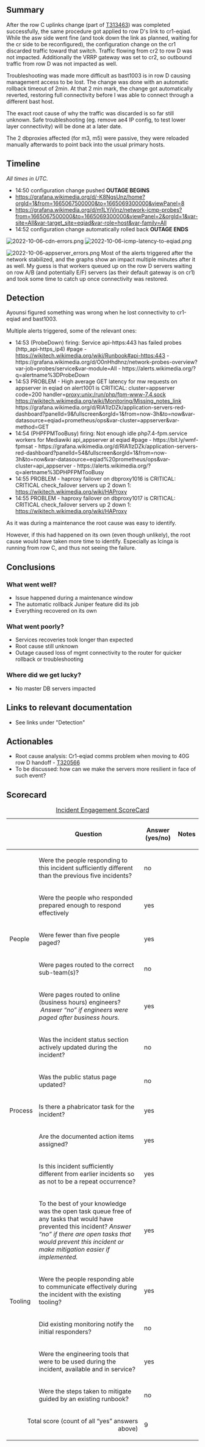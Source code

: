 {{irdoc|status=review}}

==Summary==
{{Incident scorecard
| task =T313463 
| paged-num =4 
| responders-num =5 
| coordinators =N/A 
| start =2022-10-07 14:50:00 
| end =2022-10-07 14:52:00 
|impact=For 2 minutes eqiad row D suffered a partial connectivity outage (traffic coming through cr1-eqiad was blackholed).
This had an impact on all types of clients. See for example https://grafana.wikimedia.org/d/-K8NgsUnz/home?orgId=1&from=1665067500000&to=1665069300000}}

After the row C uplinks change (part of [[phab:T313463|T313463]]) was completed successfully, the same procedure got applied to row D's link to cr1-eqiad. While the asw side went fine (and took down the link as planned, waiting for the cr side to be reconfigured), the configuration change on the cr1 discarded traffic toward that switch. Traffic flowing from cr2 to row D was not impacted. Additionally the VRRP gateway was set to cr2, so outbound traffic from row D was not impacted as well.

Troubleshooting was made more difficult as bast1003 is in row D causing management access to be lost. The change was done with an automatic rollback timeout of 2min. At that 2 min mark, the change got automatically reverted, restoring full connectivity before I was able to connect through a different bast host.

The exact root cause of why the traffic was discarded is so far still unknown. Safe troubleshooting (eg. remove ae4 IP config, to test lower layer connectivity) will be done at a later date.

The 2 dbproxies affected (for m3, m5) were passive, they were reloaded manually afterwards to point back into the usual primary hosts.

{{TOC|align=right}}

==Timeline==
''All times in UTC.''

*14:50 configuration change pushed '''OUTAGE BEGINS'''
*https://grafana.wikimedia.org/d/-K8NgsUnz/home?orgId=1&from=1665067500000&to=1665069300000&viewPanel=8
*https://grafana.wikimedia.org/d/m1LYjVjnz/network-icmp-probes?from=1665067500000&to=1665069300000&viewPanel=2&orgId=1&var-site=All&var-target_site=eqiad&var-role=host&var-family=All
*14:52 configuration change automatically rolled back '''OUTAGE ENDS'''
[[File:2022-10-06-cdn-errors.png|thumb]]
[[File:2022-10-06-icmp-latency-to-eqiad.png|thumb]]


[[File:2022-10-06-appserver errors.png|thumb]]
Most of the alerts triggered after the network stabilized, and the graphs show an impact multiple minutes after it as well. My guess is that workers queued up on the row D servers waiting on row A/B (and potentially E/F) servers (as their default gateway is on cr1) and took some time to catch up once connectivity was restored.
==Detection==
Ayounsi figured something was wrong when he lost connectivity to cr1-eqiad and bast1003.

Multiple alerts triggered, some of the relevant ones:

* 14:53 <jinxer-wm> (ProbeDown) firing: Service api-https:443 has failed probes (http_api-https_ip4) #page - [[Runbook#api-https:443|https://wikitech.wikimedia.org/wiki/Runbook#api-https:443]] - <nowiki>https://grafana.wikimedia.org/d/O0nHhdhnz/network-probes-overview?var-job=probes/service&var-module=All</nowiki> - <nowiki>https://alerts.wikimedia.org/?q=alertname%3DProbeDown</nowiki>
* 14:53 <icinga-wm> PROBLEM - High average GET latency for mw requests on appserver in eqiad on alert1001 is CRITICAL: cluster=appserver code=200 handler=proxy:unix:/run/php/fpm-www-7.4.sock [[Monitoring/Missing notes link|https://wikitech.wikimedia.org/wiki/Monitoring/Missing_notes_link]] <nowiki>https://grafana.wikimedia.org/d/RIA1lzDZk/application-servers-red-dashboard?panelId=9&fullscreen&orgId=1&from=now-3h&to=now&var-datasource=eqiad+prometheus/ops&var-cluster=appserver&var-method=GET</nowiki>
* 14:54 <jinxer-wm> (PHPFPMTooBusy) firing: Not enough idle php7.4-fpm.service workers for Mediawiki api_appserver at eqiad #page - <nowiki>https://bit.ly/wmf-fpmsat</nowiki> - <nowiki>https://grafana.wikimedia.org/d/RIA1lzDZk/application-servers-red-dashboard?panelId=54&fullscreen&orgId=1&from=now-3h&to=now&var-datasource=eqiad%20prometheus/ops&var-cluster=api_appserver</nowiki> - <nowiki>https://alerts.wikimedia.org/?q=alertname%3DPHPFPMTooBusy</nowiki>
* 14:55 <icinga-wm> PROBLEM - haproxy failover on dbproxy1016 is CRITICAL: CRITICAL check_failover servers up 2 down 1: [[HAProxy|https://wikitech.wikimedia.org/wiki/HAProxy]]
* 14:55 <icinga-wm> PROBLEM - haproxy failover on dbproxy1017 is CRITICAL: CRITICAL check_failover servers up 2 down 1: https://wikitech.wikimedia.org/wiki/HAProxy
As it was during a maintenance the root cause was easy to identify.

However, if this had happened on its own (even though unlikely), the root cause would have taken more time to identify. Especially as Icinga is running from row C, and thus not seeing the failure.

==Conclusions==

===What went well?===

* Issue happened during a maintenance window
* The automatic rollback Juniper feature did its job
* Everything recovered on its own

===What went poorly?===

*Services recoveries took longer than expected
*Root cause still unknown
*Outage caused loss of mgmt connectivity to the router for quicker rollback or troubleshooting

===Where did we get lucky?===

*No master DB servers impacted

==Links to relevant documentation==

* See links under "Detection"

==Actionables==

*Root cause analysis: Cr1-eqiad comms problem when moving to 40G row D handoff - [[phab:T320566|T320566]]
*To be discussed: how can we make the servers more resilient in face of such event?

==Scorecard==
{| class="wikitable"
|+[[Incident Scorecard|Incident Engagement  ScoreCard]]
!
!Question
!Answer
(yes/no)
!Notes
|-
! rowspan="5" |People
|Were the people responding to this incident sufficiently different than the previous five incidents?
|no
|
|-
|Were the people who responded prepared enough to respond effectively
|yes
|
|-
|Were fewer than five people paged?
|yes
|
|-
|Were pages routed to the correct sub-team(s)?
|no
|
|-
|Were pages routed to online (business hours) engineers?  ''Answer “no” if engineers were paged after business hours.''
|yes
|
|-
! rowspan="5" |Process
|Was the incident status section actively updated during the incident?
|no
|
|-
|Was the public status page updated?
|no
|
|-
|Is there a phabricator task for the incident?
|yes
|
|-
|Are the documented action items assigned?
|yes
|
|-
|Is this incident sufficiently different from earlier incidents so as not to be a repeat occurrence?
|yes
|
|-
! rowspan="5" |Tooling
|To the best of your knowledge was the open task queue free of any tasks that would have prevented this incident? ''Answer “no” if there are''
''open tasks that would prevent this incident or make mitigation easier if implemented.''
|yes
|
|-
|Were the people responding able to communicate effectively during the incident with the existing tooling?
|yes
|
|-
|Did existing monitoring notify the initial responders?
|no
|
|-
|Were the engineering tools that were to be used during the incident, available and in service?
|yes
|
|-
|Were the steps taken to mitigate guided by an existing runbook?
|no
|
|-
! colspan="2" align="right" |Total score (count of all “yes” answers above)
|9
|
|}